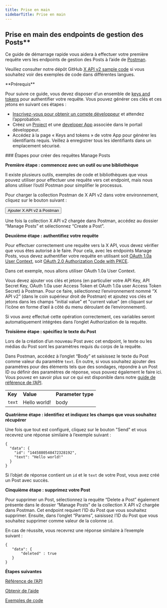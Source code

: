 ```yaml
---
title: Prise en main
sidebarTitle: Prise en main
---
```



## Prise en main des endpoints de gestion des Posts**

Ce guide de démarrage rapide vous aidera à effectuer votre première requête vers les endpoints de gestion des Posts à l’aide de [Postman](/fr/tutorials/postman-getting-started).

Veuillez consulter notre dépôt GitHub [X API v2 sample code](https://github.com/xdevplatform/Twitter-API-v2-sample-code) si vous souhaitez voir des exemples de code dans différentes langues.

<Info>
  **Prérequis**

  Pour suivre ce guide, vous devez disposer d’un ensemble de [keys and tokens](/fr/resources/fundamentals/authentication) pour authentifier votre requête. Vous pouvez générer ces clés et ces jetons en suivant ces étapes :

  * [Inscrivez-vous pour obtenir un compte développeur](https://developer.x.com/en/apply-for-access) et attendez l’approbation.
  * Créez un [Project](/fr/resources/fundamentals/projects) et une [developer App](/fr/resources/fundamentals/developer-apps) associée dans le portail développeur.
  * Accédez à la page « Keys and tokens » de votre App pour générer les identifiants requis. Veillez à enregistrer tous les identifiants dans un emplacement sécurisé.
</Info>

<div id="steps-to-building-manage-posts-requests">
  ### Étapes pour créer des requêtes Manage Posts
</div>

**Première étape : commencez avec un outil ou une bibliothèque**

Il existe plusieurs outils, exemples de code et bibliothèques que vous pouvez utiliser pour effectuer une requête vers cet endpoint, mais nous allons utiliser l’outil Postman pour simplifier le processus.

Pour charger la collection Postman de X API v2 dans votre environnement, cliquez sur le bouton suivant :

<Button href="https://app.getpostman.com/run-collection/9956214-784efcda-ed4c-4491-a4c0-a26470a67400">
  Ajouter X API v2 à Postman
</Button>

Une fois la collection X API v2 chargée dans Postman, accédez au dossier “Manage Posts” et sélectionnez “Create a Post”.
 

**Deuxième étape : authentifiez votre requête**

Pour effectuer correctement une requête vers la X API, vous devez vérifier que vous êtes autorisé à le faire. Pour cela, avec les endpoints Manage Posts, vous devez authentifier votre requête en utilisant soit [OAuth 1.0a User Context](/fr/resources/fundamentals/authentication), soit [OAuth 2.0 Authorization Code with PKCE](fr/resources/fundamentals/authentication#oauth-2-0-authorization-code-flow-with-pkce-2).

Dans cet exemple, nous allons utiliser OAuth 1.0a User Context.

Vous devez ajouter vos clés et jetons (en particulier votre API Key, API Secret Key, OAuth 1.0a user Access Token et OAuth 1.0a user Access Token Secret) à Postman. Pour ce faire, sélectionnez l’environnement nommé “X API v2” (dans le coin supérieur droit de Postman) et ajoutez vos clés et jetons dans les champs &quot;initial value&quot; et &quot;current value&quot; (en cliquant sur l’icône en forme d’œil à côté du menu déroulant de l’environnement).

Si vous avez effectué cette opération correctement, ces variables seront automatiquement intégrées dans l’onglet Authorization de la requête.

**Troisième étape : spécifiez le texte du Post**

Lors de la création d’un nouveau Post avec cet endpoint, le texte ou les médias du Post sont les paramètres requis du corps de la requête.

Dans Postman, accédez à l’onglet “Body” et saisissez le texte du Post comme valeur du paramètre `text`. En outre, si vous souhaitez ajouter des paramètres pour des éléments tels que des sondages, répondre à un Post ID ou définir des paramètres de réponse, vous pouvez également le faire ici. Vous pouvez en savoir plus sur ce qui est disponible dans notre [guide de référence de l’API](/fr/x-api/posts/manage-tweets/introduction).

|     |     |     |
| :--- | :--- | :--- |
| **Key** | **Value** | **Parameter type** |
| `text` | Hello world! | body |

**Quatrième étape : identifiez et indiquez les champs que vous souhaitez récupérer**

Une fois que tout est configuré, cliquez sur le bouton &quot;Send&quot; et vous recevrez une réponse similaire à l’exemple suivant :

```
{
  "data": {
    "id": "1445880548472328192",
    "text": "Hello world!"
  }
}
```

Si l’objet de réponse contient un `id` et le `text` de votre Post, vous avez créé un Post avec succès.
 

**Cinquième étape : supprimez votre Post**

Pour supprimer un Post, sélectionnez la requête “Delete a Post” également présente dans le dossier “Manage Posts” de la collection X API v2 chargée dans Postman. Cet endpoint requiert l’ID du Post que vous souhaitez supprimer. Ensuite, dans l’onglet “Params”, saisissez l’ID du Post que vous souhaitez supprimer comme valeur de la colonne `id`. 

En cas de réussite, vous recevrez une réponse similaire à l’exemple suivant :

```
{
   "data": {
       "deleted" : true
   }
}
```

**Étapes suivantes**

[Référence de l’API](/fr/x-api/posts/manage-tweets#manage-tweets-api-reference-index)

[Obtenir de l’aide](https://developer.x.com/en/support/x-api)

[Exemples de code](https://github.com/xdevplatform/Twitter-API-v2-sample-code "Sample code")